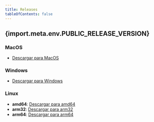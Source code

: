 ```yaml
---
title: Releases
tableOfContents: false
---
```


## {import.meta.env.PUBLIC_RELEASE_VERSION}

### MacOS
- [Descargar para MacOS](/synctl-darwin-amd64)

### Windows
- [Descargar para Windows](/synctl-windows-amd64.exe)

### Linux
- **amd64**: [Descargar para amd64](/synctl-linux-amd64)
- **arm32**: [Descargar para arm32](/synctl-linux-arm)
- **arm64**: [Descargar para arm64](/synctl-linux-arm64)
